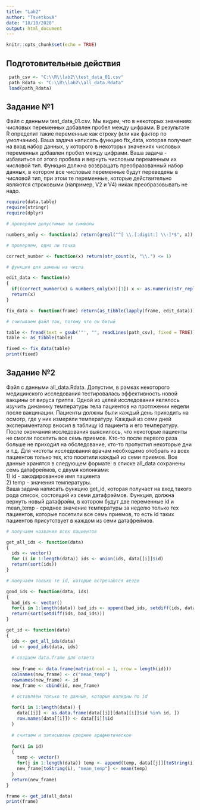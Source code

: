 ```yaml
---
title: "Lab2"
author: "TsvetkovA"
date: "18/10/2020"
output: html_document
---
```


```r
knitr::opts_chunk$set(echo = TRUE)
```

## Подготовительные действия

```r
 path_csv <- "C:\\R\\lab2\\test_data_01.csv"
 path_Rdata <- "C:\\R\\lab2\\all_data.Rdata"
 load(path_Rdata)
```

## Задание №1

Файл с данными test_data_01.csv. Мы видим, что в некоторых значениях числовых переменных добавлен пробел между цифрами. В результате R определит такие переменные как строку (или как фактор по умолчанию). Ваша задача написать функцию fix_data, которая получает на вход набор данных, у которого в некоторых значениях числовых переменных добавлен пробел между цифрами. Ваша задача - избавиться от этого пробела и вернуть числовым переменным их числовой тип. Функция должна возвращать преобразованный набор данных, в котором все числовые переменные будут переведены в числовой тип, при этом те переменные, которые действительно являются строковыми (например, V2 и V4) никак преобразовывать не надо.

```r
require(data.table)
require(stringr)
require(dplyr)

# проверяем допустимые ли символы

numbers_only <- function(x) return(grepl("^[ \\.[:digit:] \\-]*$", x))

# проверяем, одна ли точка

correct_number <- function(x) return(str_count(x, "\\.") <= 1)

# функция для замены на числа

edit_data <- function(x) 
{
  if((correct_number(x) & numbers_only(x))[1]) x <- as.numeric(str_replace_all(x, fixed(" "), ""))
  return(x)
}

fix_data <- function(frame) return(as_tibble(lapply(frame, edit_data)))

# считываем файл так, потому что он битый

table <- fread(text = gsub('"', "", readLines(path_csv), fixed = TRUE))
table <- as_tibble(table)

fixed <- fix_data(table)
print(fixed)
```

## Задание №2

Файл с данными all_data.Rdata. Допустим, в рамках некоторого медицинского исследования тестировалась эффективность новой вакцины от вируса гриппа. Одной из целей исследования являлось изучить динамику температуры тела пациентов на протяжении недели после вакцинации.
Пациенты должны были каждый день приходить на осмотр, где у них измеряли температуру. Каждый из семи дней экспериментатор вносил в таблицу id пациента и его температуру. После окончания исследования выяснилось, что некоторые пациенты не смогли посетить все семь приемов. Кто-то после первого раза больше не приходил на обследование, кто-то пропустил некоторые дни и т.д. 
Для чистоты исследования врачам необходимо отобрать из всех пациентов только тех, кто посетили каждый из семи приемов.
Все данные хранятся в следующем формате: в списке all_data сохранены семь датафреймов, с двумя колонками:  
1)  id - закодированное имя пациента   
2)  temp - значения температуры.   
Ваша задача написать функцию get_id, которая получает на вход такого рода список, состоящий из семи датафрэймов. Функция, должна вернуть новый датафрэйм, в котором будут две переменные id и mean_temp - среднее значение температуры за неделю только тех пациентов, которые посетили все семь приемов, то есть id таких пациентов присутствует в каждом из семи датафреймов.


```r
# получаем названия всех пациентов

get_all_ids <- function(data)
{
  ids <- vector()
  for (i in 1:length(data)) ids <- union(ids, data[[i]]$id)
  return(sort(ids))
}

# получаем только те id, которые встречаются везде

good_ids <- function(data, ids)
{
  bad_ids <- vector()
  for(i in 1:length(data)) bad_ids <- append(bad_ids, setdiff(ids, data[[i]]$id))
  return(sort(setdiff(ids, bad_ids)))
}

get_id <- function(data)
{
  ids <- get_all_ids(data)
  id <- good_ids(data, ids)
  
  # создаем data.frame для ответа
  
  new_frame <- data.frame(matrix(ncol = 1, nrow = length(id)))
  colnames(new_frame) <- c("mean_temp")
  rownames(new_frame) <- id
  new_frame <- cbind(id, new_frame)

  # оставляем только те данные, которые валидны по id
  
  for(i in 1:length(data)) {
    data[[i]] <- as.data.frame(data[[i]][data[[i]]$id %in% id, ])
    row.names(data[[i]]) <- data[[i]]$id
  }
  
  # считаем и записываем среднее арифметическое
  
  for(i in id)
  {
    temp <- vector()
    for(j in 1:length(data)) temp <- append(temp, data[[j]][toString(i), "temp"])
    new_frame[toString(i), "mean_temp"] <- mean(temp)
  }
  return(new_frame)
}

frame <- get_id(all_data)
print(frame)
```


